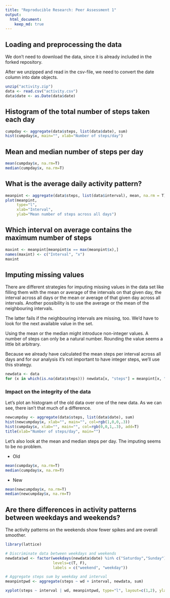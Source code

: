 ```yaml
---
title: "Reproducible Research: Peer Assessment 1"
output: 
  html_document:
    keep_md: true
---
```


## Loading and preprocessing the data

We don't need to download the data, since it is already included in the forked
repository.

After we unzipped and read in the csv-file, we need to convert the date column
into date objects.

```R
unzip("activity.zip")
data <- read.csv("activity.csv")
data$date <- as.Date(data$date)
```

## Histogram of the total number of steps taken each day

```R
cumpday <- aggregate(data$steps, list(data$date), sum)
hist(cumpday$x, main="", xlab="Number of steps/day")
```

## Mean and median number of steps per day

```R
mean(cumpday$x, na.rm=T)
median(cumpday$x, na.rm=T)
```

## What is the average daily activity pattern?
```R
meanpint <- aggregate(data$steps, list(data$interval), mean, na.rm = T)
plot(meanpint,
     type="l",
     xlab="Interval",
     ylab="Mean number of steps across all days")
```

## Which interval on average contains the maximum number of steps

```r
maxint <- meanpint[meanpint$x == max(meanpint$x),]
names(maxint) <- c("Interval", "x")
maxint
```

## Imputing missing values

There are different strategies for imputing missing values in the data set like
filling them with the mean or average of the intervals on that given day, the
interval across all days or the mean or average of that given day across all
intervals. Another possibility is to use the average or the mean of the
neighbouring intervals.

The latter fails if the neighbouring intervals are missing, too. We'd have to
look for the next available value in the set.

Using the mean or the median might introduce non-integer values. A number of
steps can only be a natural number. Rounding the value seems a little bit
arbitrary.

Because we already have calculated the mean steps per interval across all days
and for our analysis it's not important to have integer steps, we'll use this
strategy.

```R
newdata <- data
for (x in which(is.na(data$steps))) newdata[x, "steps"] = meanpint[x, "x"]
```

### Impact on the integrity of the data

Let's plot an histogram of the old data over one of the new data. As we can see,
there isn't that much of a difference.

```R
newcumpday <- aggregate(data$steps, list(data$date), sum)
hist(newcumpday$x, xlab="", main="", col=rgb(1,0,0,.3))
hist(cumpday$x, xlab="", main="", col=rgb(0,0,1,.3), add=T)
title(xlab="Number of steps/day", main="")

```

Let's also look at the mean and median steps per day. The imputing seems to be
no problem.

* Old
```r
mean(cumpday$x, na.rm=T)
median(cumpday$x, na.rm=T)
```

* New
```r
mean(newcumpday$x, na.rm=T)
median(newcumpday$x, na.rm=T)
```

## Are there differences in activity patterns between weekdays and weekends?

The activity patterns on the weekends show fewer spikes and are overall
smoother.

```r
library(lattice)

# Discriminate data between weekdays and weekends
newdata$wd <- factor(weekdays(newdata$date) %in% c("Saturday","Sunday"),
                     levels=c(T, F),
                     labels = c("weekend", "weekday"))

# Aggregate steps sum by weekday and interval
meanpintpwd <- aggregate(steps ~ wd + interval, newdata, sum)

xyplot(steps ~ interval | wd, meanpintpwd, type="l", layout=c(1,2), ylab="Sum of number of steps")
```